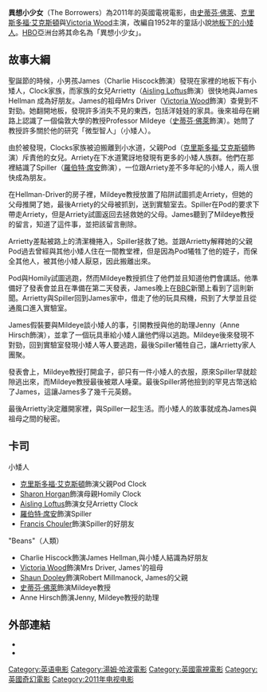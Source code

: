 {{Infobox television film
| name = 異想小少女<br />The Borrowers
| image =
| caption =
| director =  [[Tom_Harper_(film_director)|Tom Harper]]
| writer = Ben Vanstone (screenplay)<br />[[Mary_Norton_(author)|Mary Norton]]（original novel）
| producer =  Radford Neville
| starring = [[Stephen_Fry|Stephen Fry]]<br />[[Christopher_Eccleston|Christopher Eccleston]]<br />[[Victoria_Wood|Victoria Wood]]<br />[[Sharon_Horgan|Sharon Horgan]]<br />[[Aisling_Loftus|Aisling Loftus]]<br />[[Robert_Sheehan|Robert Sheehan]]
| network = [[BBC|BBC]]
| released = {{Film date|2011|12|26|TV=y|df=y}}
| runtime = 90 minutes
| country = 英國
| language = 英語
| budget =
}}
'''異想小少女'''（The Borrowers）為2011年的英國電視電影，由[[史蒂芬·佛萊|史蒂芬·佛萊]]、[[克里斯多福·艾克斯頓|克里斯多福·艾克斯頓]]與[[Victoria_Wood|Victoria Wood]]主演，改編自1952年的童話小說[[地板下的小矮人|地板下的小矮人]]。[[HBO|HBO]]亞洲台將其命名為「異想小少女」。

==故事大綱==
聖誕節的時候，小男孩James（Charlie Hiscock飾演）發現在家裡的地板下有小矮人，Clock家族，而家族的女兒Arrietty（[[Aisling_Loftus|Aisling Loftus]]飾演）很快地與James Hellman  成為好朋友。James的祖母Mrs Driver（[[Victoria_Wood|Victoria Wood]]飾演）查覺到不對勁。她翻開地板，發現許多消失不見的東西，包括洋娃娃的家具。後來祖母在網路上認識了一個倫敦大學的教授Professor Mildeye（[[史蒂芬·佛萊|史蒂芬·佛萊]]飾演）。她問了教授許多關於他的研究「微型智人」（小矮人）。

由於被發現，Clocks家族被迫搬離到小水道，父親Pod（[[克里斯多福·艾克斯頓|克里斯多福·艾克斯頓]]飾演）斥責他的女兒。Arriety在下水道驚訝地發現有更多的小矮人族群。他們在那裡結識了Spiller（[[羅伯特·席安|羅伯特·席安]]飾演），一位跟Arriety差不多年紀的小矮人，兩人很快成為朋友。

在Hellman-Driver的房子裡，Mildeye教授放置了陷阱試圖抓走Arriety，但她的父母推開了她，最後Arriety的父母被抓到，送到實驗室去。Spiller在Pod的要求下帶走Arriety，但是Arriety試圖返回去拯救她的父母。James聽到了Mildeye教授的留言，知道了這件事，並把該留言刪除。

Arrietty差點被路上的清潔機捲入，Spiller拯救了她。並跟Arrietty解釋她的父親Pod過去曾經與其他小矮人住在一間教堂裡，但是因為Pod犧牲了他的姪子，而保全其他人，被其他小矮人厭惡，因此搬離出來。

Pod與Homily試圖逃跑，然而Mildeye教授抓住了他們並且知道他們會講話。他準備好了發表會並且在準備在第二天發表，James晚上在[[BBC|BBC]]新聞上看到了這則新聞。Arrietty與Spiller回到James家中，借走了他的玩具飛機，飛到了大學並且從通風口進入實驗室。

James假裝要與Mildeye談小矮人的事，引開教授與他的助理Jenny（Anne Hirsch飾演），並拿了一個玩具車給小矮人讓他們得以逃跑。Mildeye後來發現不對勁，回到實驗室發現小矮人等人要逃跑，最後Spiller犧牲自己，讓Arrietty家人團聚。

發表會上，Mildeye教授打開盒子，卻只有一件小矮人的衣服，原來Spiller早就趁隙逃出來，而Mildeye教授最後被眾人唾棄。最後Spiller將他撿到的罕見古幣送給了James，這讓James多了幾千元英鎊。

最後Arrietty決定離開家裡，與Spiller一起生活。而小矮人的故事就成為James與祖母之間的秘密。

==卡司==
;小矮人
* [[克里斯多福·艾克斯頓|克里斯多福·艾克斯頓]]飾演父親Pod Clock
* [[Sharon_Horgan|Sharon Horgan]]飾演母親Homily Clock
* [[Aisling_Loftus|Aisling Loftus]]飾演女兒Arrietty Clock
* [[羅伯特·席安|羅伯特·席安]]飾演Spiller
* [[Francis_Chouler|Francis Chouler]]飾演Spiller的好朋友
; "Beans"（人類）
* Charlie Hiscock飾演James Hellman,與小矮人結識為好朋友
* [[Victoria_Wood|Victoria Wood]]飾演Mrs Driver, James'的祖母
* [[Shaun_Dooley|Shaun Dooley]]飾演Robert Millmanock, James的父親
* [[史蒂芬·佛萊|史蒂芬·佛萊]]飾演Mildeye教授
* Anne Hirsch飾演Jenny, Mildeye教授的助理

==外部連結==
* {{IMDb title|1975269|The Borrowers}}
* {{BBC programme|id=b018ntb5|title=The Borrowers}}

{{Tom Harper}}
{{DEFAULTSORT:Borrowers (2011 film), The}}
[[Category:英语电影|Category:英语电影]]
[[Category:湯姆·哈波電影|Category:湯姆·哈波電影]]
[[Category:英國電視電影|Category:英國電視電影]]
[[Category:英國奇幻電影|Category:英國奇幻電影]]
[[Category:2011年电视电影|Category:2011年电视电影]]